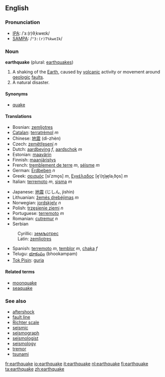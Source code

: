 ==English==
{{wikipedia}}
===Pronunciation===
*[[IPA]]: /ˈɜː(r)θˌkweɪk/
*[[SAMPA]]: /<tt>"3:(r)T%kweIk</tt>/

===Noun===
'''earthquake''' (plural: [[earthquakes]])

# A shaking of the [[Earth]], caused by [[volcanic]] activity or movement around [[geologic]] [[fault]]s.
#A natural disaster.

====Synonyms====
*[[quake]]

====Translations====
{{top}}
*Bosnian: [[zemljotres#Bosnian|zemljotres]] {{m}}
*[[Catalan]]: [[terratrèmol]] ''m''
*Chinese: [[地震]] (dì-zhèn)
*Czech: [[zemětřesení]] ''n''
*Dutch: [[aardbeving]] ''f'', [[aardschok]] ''m''
*Estonian: [[maavärin]]
*Finnish: [[maanjäristys]]
*French: [[tremblement de terre]] ''m'', [[séisme]] ''m''
*German: [[Erdbeben]] ''n''
*Greek: [[σεισμός]] [siˈzmo̞s] ''m'', [[Εγκέλαδος]] [e̞ˈ(ŋ)ɟe̞laˌðo̞s] ''m''
*Italian: [[terremoto]] ''m'', [[sisma]] ''m''
{{mid}}
*Japanese: [[地震]] (じしん, jishin)
*Lithuanian: [[žemės drebėjimas]] ''m''
*Norwegian: [[jordskjelv]] ''n''
*Polish: [[trzęsienie ziemi]] ''n''
*Portuguese: [[terremoto]] ''m''
*Romanian: [[cutremur]] ''n''
*Serbian
:Cyrillic: [[земљотрес#Serbian|земљотрес]] {{m}}
:Latin: [[zemljotres#Serbian|zemljotres]] {{m}}
*Spanish: [[terremoto]] ''m'', [[temblor]] ''m'', [[chaka]] ''f''
*Telugu: [[భూకంపం]] (bhookampam)
*[[Tok Pisin]]: [[guria]]
{{bottom}}

====Related terms====
*[[moonquake]]
*[[seaquake]]

===See also===
*[[aftershock]]<!-- or is it hyphenated or two words? -->
*[[fault line]]
*[[Richter scale]]
*[[seismic]]
*[[seismograph]]
*[[seismologist]]
*[[seismology]]
*[[tremor]]
*[[tsunami]]

[[fr:earthquake]]
[[io:earthquake]]
[[it:earthquake]]
[[nl:earthquake]]
[[fi:earthquake]]
[[ta:earthquake]]
[[zh:earthquake]]